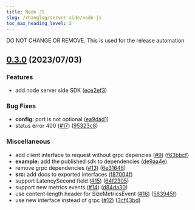 ```yaml
---
title: Node JS
slug: /changlog/server-side/node-js
toc_max_heading_level: 2
---
```


<style>
    {`
    h2:not(:first-of-type) {
        border-top: 2px solid #ddd7e9;
        padding-top: 40px;
    }
    `}
</style>

<div style={{display:"none"}}>DO NOT CHANGE OR REMOVE. This is used for the release automation</div>

## [0.3.0](https://github.com/bucketeer-io/node-server-sdk/releases/tag/v0.3.0) (2023/07/03)


### Features

* add node server side SDK ([ece2ef3](https://github.com/ca-dp/bucketeer-node-server-sdk/commit/ece2ef3df0142b810e782669d34965a844f84a4f))


### Bug Fixes

* **config:** port is not optional ([ea9dad1](https://github.com/ca-dp/bucketeer-node-server-sdk/commit/ea9dad1755a4217832d04e8deefce98359809f17))
* status error 400 ([#17](https://github.com/ca-dp/bucketeer-node-server-sdk/issues/17)) ([95323c8](https://github.com/ca-dp/bucketeer-node-server-sdk/commit/95323c864de24220fa6e8261b4177074bc9fb3e0))


### Miscellaneous

* add client interface to request without grpc depencies ([#9](https://github.com/ca-dp/bucketeer-node-server-sdk/issues/9)) ([f63bbcf](https://github.com/ca-dp/bucketeer-node-server-sdk/commit/f63bbcf859da06cff5d0a3171ef1864c79794c4a))
* **example:** add the published sdk to dependencies ([de9aa4e](https://github.com/ca-dp/bucketeer-node-server-sdk/commit/de9aa4e127c956828b7fcff0d62d34b60a95e6c0))
* remove grpc dependencies ([#13](https://github.com/ca-dp/bucketeer-node-server-sdk/issues/13)) ([6e31646](https://github.com/ca-dp/bucketeer-node-server-sdk/commit/6e31646439350beb8471b31587333dfa19cdc2a0))
* **src:** add docs to exported interfaces ([f87004f](https://github.com/ca-dp/bucketeer-node-server-sdk/commit/f87004f68531c6f646602cc6c728b5d38134880d))
* support LatencySecond field ([#15](https://github.com/ca-dp/bucketeer-node-server-sdk/issues/15)) ([64f2305](https://github.com/ca-dp/bucketeer-node-server-sdk/commit/64f2305a00de4ecf51174ba51fd2a4879cd376c1))
* support new metrics events ([#14](https://github.com/ca-dp/bucketeer-node-server-sdk/issues/14)) ([d84da30](https://github.com/ca-dp/bucketeer-node-server-sdk/commit/d84da308a967ca72ee4eff8ef1ce269226af1426))
* use content-length header for SizeMetricsEvent ([#16](https://github.com/ca-dp/bucketeer-node-server-sdk/issues/16)) ([583945f](https://github.com/ca-dp/bucketeer-node-server-sdk/commit/583945f398f97bb3f05caa8c7168bd6fe1f33be2))
* use new interface instead of grpc ([#12](https://github.com/ca-dp/bucketeer-node-server-sdk/issues/12)) ([3cf43bd](https://github.com/ca-dp/bucketeer-node-server-sdk/commit/3cf43bdf1a111e119df4ebc2a0706f80f8c674e2))
